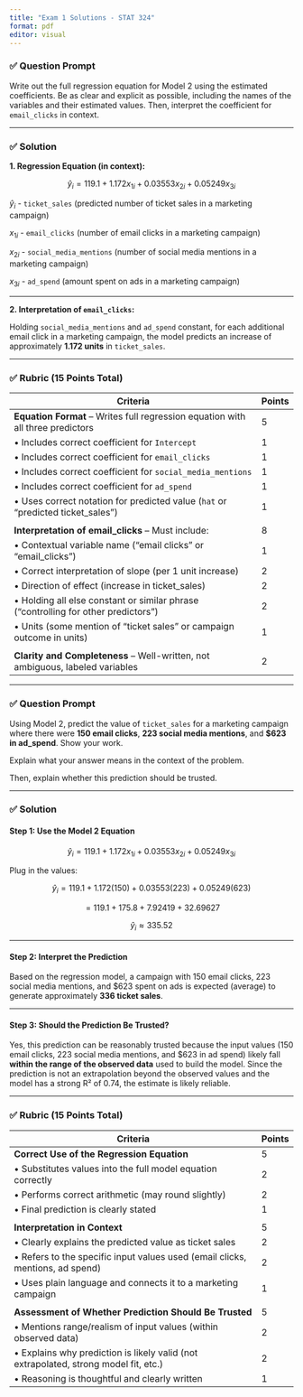 ```yaml
---
title: "Exam 1 Solutions - STAT 324"
format: pdf
editor: visual
---
```



### ✅ **Question Prompt**  
Write out the full regression equation for Model 2 using the estimated coefficients. Be as clear and explicit as possible, including the names of the variables and their estimated values. Then, interpret the coefficient for `email_clicks` in context.

---

### ✅ **Solution**

**1. Regression Equation (in context):**

$$
\hat{y}_i = 119.1 + 1.172 x_{1i} + 0.03553 x_{2i} + 0.05249  x_{3i}
$$

$\hat{y}_i$ - `ticket_sales` (predicted number of ticket sales in a marketing campaign)


$x_{1i}$ - `email_clicks` (number of email clicks in a marketing campaign)

$x_{2i}$ - `social_media_mentions` (number of social media mentions in a marketing campaign)

$x_{3i}$ - `ad_spend` (amount spent on ads in a marketing campaign)


---

**2. Interpretation of `email_clicks`:**

Holding `social_media_mentions` and `ad_spend` constant, for each additional email click in a marketing campaign, the model predicts an increase of approximately **1.172 units** in `ticket_sales`.

---

### ✅ **Rubric (15 Points Total)**

| Criteria                                                                                      | Points |
|-----------------------------------------------------------------------------------------------|--------|
| **Equation Format** – Writes full regression equation with all three predictors               | 5      |
| • Includes correct coefficient for `Intercept`                                                | 1      |
| • Includes correct coefficient for `email_clicks`                                             | 1      |
| • Includes correct coefficient for `social_media_mentions`                                    | 1      |
| • Includes correct coefficient for `ad_spend`                                                 | 1      |
| • Uses correct notation for predicted value (`hat` or “predicted ticket_sales”)               | 1      |
|                                                                                               |        |
| **Interpretation of email_clicks** – Must include:                                            | 8      |
| • Contextual variable name ("email clicks" or "email_clicks")                                 | 1      |
| • Correct interpretation of slope (per 1 unit increase)                                       | 2      |
| • Direction of effect (increase in ticket_sales)                                              | 2      |
| • Holding all else constant or similar phrase ("controlling for other predictors")            | 2      |
| • Units (some mention of "ticket sales" or campaign outcome in units)                         | 1      |
|                                                                                               |        |
| **Clarity and Completeness** – Well-written, not ambiguous, labeled variables                 | 2      |

---






\newpage


### ✅ **Question Prompt**

Using Model 2, predict the value of `ticket_sales` for a marketing campaign where there were **150 email clicks**, **223 social media mentions**, and **$623 in ad_spend**. Show your work.

Explain what your answer means in the context of the problem.

Then, explain whether this prediction should be trusted.

---

### ✅ **Solution**

#### Step 1: Use the Model 2 Equation  
$$
\hat{y}_i = 119.1 + 1.172 x_{1i} + 0.03553 x_{2i} + 0.05249 x_{3i}
$$

Plug in the values:

$$
\hat{y}_i = 119.1 + 1.172(150) + 0.03553(223) + 0.05249(623)
$$

$$
= 119.1 + 175.8 + 7.92419 + 32.69627
$$

$$
\hat{y}_i \approx 335.52
$$

---

#### Step 2: Interpret the Prediction

Based on the regression model, a campaign with 150 email clicks, 223 social media mentions, and $623 spent on ads is expected (average) to generate approximately **336 ticket sales**.

---

#### Step 3: Should the Prediction Be Trusted?

Yes, this prediction can be reasonably trusted because the input values (150 email clicks, 223 social media mentions, and $623 in ad spend) likely fall **within the range of the observed data** used to build the model. Since the prediction is not an extrapolation beyond the observed values and the model has a strong R² of 0.74, the estimate is likely reliable.

---

### ✅ **Rubric (15 Points Total)**

| Criteria                                                                                      | Points |
|-----------------------------------------------------------------------------------------------|--------|
| **Correct Use of the Regression Equation**                                                    | 5      |
| • Substitutes values into the full model equation correctly                                   | 2      |
| • Performs correct arithmetic (may round slightly)                                            | 2      |
| • Final prediction is clearly stated                                                          | 1      |
|                                                                                               |        |
| **Interpretation in Context**                                                                 | 5      |
| • Clearly explains the predicted value as ticket sales                                        | 2      |
| • Refers to the specific input values used (email clicks, mentions, ad spend)                | 2      |
| • Uses plain language and connects it to a marketing campaign                                 | 1      |
|                                                                                               |        |
| **Assessment of Whether Prediction Should Be Trusted**                                        | 5      |
| • Mentions range/realism of input values (within observed data)                               | 2      |
| • Explains why prediction is likely valid (not extrapolated, strong model fit, etc.)          | 2      |
| • Reasoning is thoughtful and clearly written                                                 | 1      |

